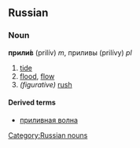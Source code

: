 ==Russian==
[[Category:Russian nouns]]
===Noun===
'''прили́в''' (prilív) ''m'', приливы (prilívy) ''pl''

# [[tide]]
# [[flood]], [[flow]]
#''(figurative)'' [[rush]]

====Derived terms====
*[[приливная волна]]